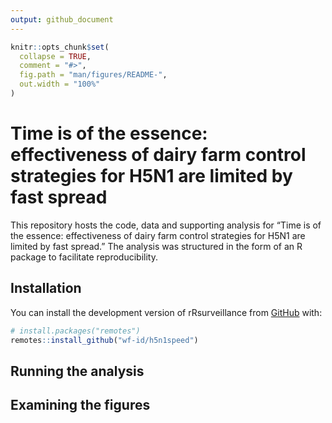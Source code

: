 ```yaml
---
output: github_document
---
```


<!-- README.md is generated from README.Rmd. Please edit that file -->

```r
knitr::opts_chunk$set(
  collapse = TRUE,
  comment = "#>",
  fig.path = "man/figures/README-",
  out.width = "100%"
)
```

# Time is of the essence: effectiveness of dairy farm control strategies for H5N1 are limited by fast spread

<!-- badges: start -->
<!-- badges: end -->

This repository hosts the code, data and supporting analysis for "Time is of the essence: effectiveness of dairy farm control strategies for H5N1 are limited by fast spread."
The analysis was structured in the form of an R package to facilitate reproducibility.

## Installation

You can install the development version of rRsurveillance from [GitHub](https://github.com/) with:

``` r
# install.packages("remotes")
remotes::install_github("wf-id/h5n1speed")
```

## Running the analysis


## Examining the figures